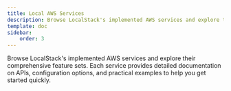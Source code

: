 ```yaml
---
title: Local AWS Services
description: Browse LocalStack's implemented AWS services and explore their capabilities
template: doc
sidebar:
    order: 3
---
```



Browse LocalStack's implemented AWS services and explore their comprehensive feature sets. Each service provides detailed documentation on APIs, configuration options, and practical examples to help you get started quickly.

<SearchableAwsServices /> 
